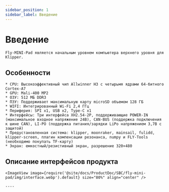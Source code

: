```yaml
---
sidebar_position: 1
sidebar_label: Введение
---
```




# Введение

    Fly-MINI-Pad является начальным уровнем компьютера верхнего уровня для Klipper.

## Особенности

    * CPU: Высокоэффективный чип Allwinner H3 с четырьмя ядрами 64-битного Cortex-A7
    * GPU: Mali-400 MP2
    * ОЗУ: 512 МБ DDR3
    * ПЗУ: Поддерживает максимальную карту microSD объемом 128 ГБ
    * WIFI: Интегрированный Wi-Fi 2,4 ГГц
    * Периферия: SPI x1, USB x2, Type-C x1
    * Интерфейсы: Три интерфейса XH2.54-2P, поддерживающие POWER-IN (максимальное входное напряжение 24В), CAN-BUS (поддержка подключения к шине CAN), LI-PO (поддержка питания/зарядки LiPo напряжением 3,7В с защитой)
    * Предустановленная система: klipper, moonraker, mainsail, fulidd, klipper-screen, плагин компенсации резонанса, numpy и FLY-Tools (необходимо покупать TF-карту)
    * Экран: емкостный/резистивный экран, разрешение 320×480

## Описание интерфейсов продукта

    <ImageView image={require('@site/docs/ProductDoc/SBC/fly-mini-pad/img/interface.webp').default} size="80%" align="center" />

    ----
